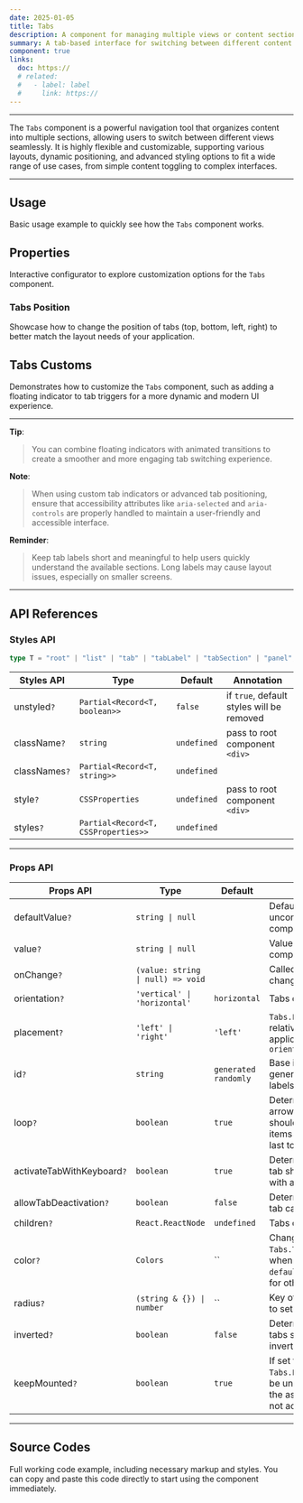 ```yaml
---
date: 2025-01-05
title: Tabs
description: A component for managing multiple views or content sections in a single space using tabbed navigation.
summary: A tab-based interface for switching between different content panels.
component: true
links:
  doc: https://
  # related:
  #   - label: label
  #     link: https://
---
```


---

The `Tabs` component is a powerful navigation tool that organizes content into multiple sections, allowing users to switch between different views seamlessly. It is highly flexible and customizable, supporting various layouts, dynamic positioning, and advanced styling options to fit a wide range of use cases, from simple content toggling to complex interfaces.

---

## Usage

Basic usage example to quickly see how the `Tabs` component works.

<TabsDemosUsage />

## Properties

Interactive configurator to explore customization options for the `Tabs` component.

<TabsDemosConfigurator />

### Tabs Position

Showcase how to change the position of tabs (top, bottom, left, right) to better match the layout needs of your application.

<TabsDemosPosition />

## Tabs Customs

Demonstrates how to customize the `Tabs` component, such as adding a floating indicator to tab triggers for a more dynamic and modern UI experience.

<TabsDemosCustom1 />

---

**Tip**:

> You can combine floating indicators with animated transitions to create a smoother and more engaging tab switching experience.

**Note**:

> When using custom tab indicators or advanced tab positioning, ensure that accessibility attributes like `aria-selected` and `aria-controls` are properly handled to maintain a user-friendly and accessible interface.

**Reminder**:

> Keep tab labels short and meaningful to help users quickly understand the available sections. Long labels may cause layout issues, especially on smaller screens.

---

## API References

### Styles API

```ts
type T = "root" | "list" | "tab" | "tabLabel" | "tabSection" | "panel";
```

| Styles API    | Type                                | Default     | Annotation                                |
| ------------- | ----------------------------------- | ----------- | ----------------------------------------- |
| unstyled`?`   | `Partial<Record<T, boolean>>`       | `false`     | if `true`, default styles will be removed |
| className`?`  | `string`                            | `undefined` | pass to root component `<div>`            |
| classNames`?` | `Partial<Record<T, string>>`        | `undefined` |                                           |
| style`?`      | `CSSProperties`                     | `undefined` | pass to root component `<div>`            |
| styles`?`     | `Partial<Record<T, CSSProperties>>` | `undefined` |                                           |

---

### Props API

| Props API                  | Type                              | Default              | Annotation                                                                                                    |
| -------------------------- | --------------------------------- | -------------------- | ------------------------------------------------------------------------------------------------------------- |
| defaultValue`?`            | `string \| null`                  |                      | Default value for uncontrolled component                                                                      |
| value`?`                   | `string \| null`                  |                      | Value for controlled component                                                                                |
| onChange`?`                | `(value: string \| null) => void` |                      | Called when value changes                                                                                     |
| orientation`?`             | `'vertical' \| 'horizontal'`      | `horizontal`         | Tabs orientation                                                                                              |
| placement`?`               | `'left' \| 'right'`               | `'left'`             | `Tabs.List` placement relative to `Tabs.Panel`, applicable only when `orientation="vertical"`                 |
| id`?`                      | `string`                          | `generated randomly` | Base id, used to generate ids to connect labels with controls                                                 |
| loop`?`                    | `boolean`                         | `true`               | Determines whether arrow key presses should loop though items (first to last and last to first)               |
| activateTabWithKeyboard`?` | `boolean`                         | `true`               | Determines whether tab should be activated with arrow key press                                               |
| allowTabDeactivation`?`    | `boolean`                         | `false`              | Determines whether tab can be deactivated                                                                     |
| children`?`                | `React.ReactNode`                 | `undefined`          | Tabs content                                                                                                  |
| color`?`                   | `Colors`                          | ``                   | Changes colors of `Tabs.Tab` components when variant is `pills` or `default`, does nothing for other variants |
| radius`?`                  | `(string & {}) \| number`         | ``                   | Key of valid CSS value to set `border-radius`                                                                 |
| inverted`?`                | `boolean`                         | `false`              | Determines whether tabs should have inverted styles                                                           |
| keepMounted`?`             | `boolean`                         | `true`               | If set to `false`, `Tabs.Panel` content will be unmounted when the associated tab is not active               |

---

## Source Codes

Full working code example, including necessary markup and styles.
You can copy and paste this code directly to start using the component immediately.

<SourceCodes name="tabs" />
